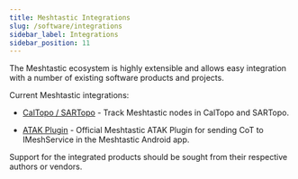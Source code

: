```yaml
---
title: Meshtastic Integrations
slug: /software/integrations
sidebar_label: Integrations
sidebar_position: 11
---
```


The Meshtastic ecosystem is highly extensible and allows easy integration with a number of existing software products and projects.

Current Meshtastic integrations:

- [CalTopo / SARTopo](../software/integrations/integrations-caltopo) - Track Meshtastic nodes in CalTopo and SARTopo.

- [ATAK Plugin](../software/integrations/integrations-atak-plugin) - Official Meshtastic ATAK Plugin for sending CoT to IMeshService in the Meshtastic Android app.

Support for the integrated products should be sought from their respective authors or vendors.
